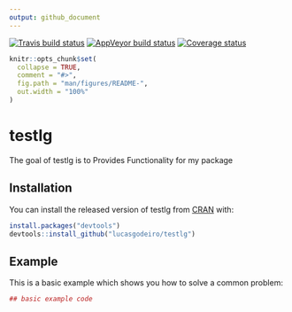 ```yaml
---
output: github_document
---
```


[![Travis build status](https://travis-ci.com/lucasgodeiro/testlg.svg?branch=master)](https://travis-ci.com/lucasgodeiro/testlg)
[![AppVeyor build status](https://ci.appveyor.com/api/projects/status/github/lucasgodeiro/testlg?branch=master&svg=true)](https://ci.appveyor.com/project/lucasgodeiro/testlg)
[![Coverage status](https://codecov.io/gh/lucasgodeiro/testlg/branch/master/graph/badge.svg)](https://codecov.io/github/lucasgodeiro/testlg?branch=master)
<!-- README.md is generated from README.Rmd. Please edit that file -->

```r
knitr::opts_chunk$set(
  collapse = TRUE,
  comment = "#>",
  fig.path = "man/figures/README-",
  out.width = "100%"
)
```
# testlg

The goal of testlg is to Provides Functionality for my package

## Installation

You can install the released version of testlg from [CRAN](https://CRAN.R-project.org) with:

``` r
install.packages("devtools")
devtools::install_github("lucasgodeiro/testlg")
```

## Example

This is a basic example which shows you how to solve a common problem:

```r
## basic example code
```

